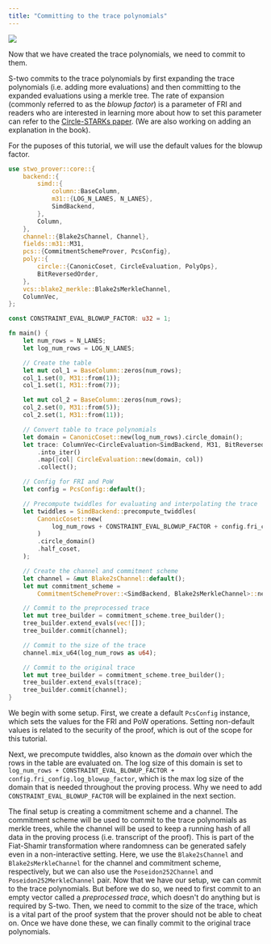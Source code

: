 ```yaml
---
title: "Committing to the trace polynomials"
---
```


<Frame caption="Figure 1: Prover workflow: Commitment">
  <img src="./committing-to-the-trace-polynomials-1.png" />
</Frame>

Now that we have created the trace polynomials, we need to commit to them.

S-two commits to the trace polynomials by first expanding the trace polynomials (i.e. adding more evaluations) and then committing to the expanded evaluations using a merkle tree.
The rate of expansion (commonly referred to as the _blowup factor_) is a parameter of FRI and readers who are interested in learning more about how to set this parameter can refer to the [Circle-STARKs paper](https://eprint.iacr.org/2024/278).
(We are also working on adding an explanation in the book).

For the puposes of this tutorial, we will use the default values for the blowup factor.

```rust
use stwo_prover::core::{
    backend::{
        simd::{
            column::BaseColumn,
            m31::{LOG_N_LANES, N_LANES},
            SimdBackend,
        },
        Column,
    },
    channel::{Blake2sChannel, Channel},
    fields::m31::M31,
    pcs::{CommitmentSchemeProver, PcsConfig},
    poly::{
        circle::{CanonicCoset, CircleEvaluation, PolyOps},
        BitReversedOrder,
    },
    vcs::blake2_merkle::Blake2sMerkleChannel,
    ColumnVec,
};

const CONSTRAINT_EVAL_BLOWUP_FACTOR: u32 = 1;

fn main() {
    let num_rows = N_LANES;
    let log_num_rows = LOG_N_LANES;

    // Create the table
    let mut col_1 = BaseColumn::zeros(num_rows);
    col_1.set(0, M31::from(1));
    col_1.set(1, M31::from(7));

    let mut col_2 = BaseColumn::zeros(num_rows);
    col_2.set(0, M31::from(5));
    col_2.set(1, M31::from(11));

    // Convert table to trace polynomials
    let domain = CanonicCoset::new(log_num_rows).circle_domain();
    let trace: ColumnVec<CircleEvaluation<SimdBackend, M31, BitReversedOrder>> = vec![col_1, col_2]
        .into_iter()
        .map(|col| CircleEvaluation::new(domain, col))
        .collect();

    // Config for FRI and PoW
    let config = PcsConfig::default();

    // Precompute twiddles for evaluating and interpolating the trace
    let twiddles = SimdBackend::precompute_twiddles(
        CanonicCoset::new(
            log_num_rows + CONSTRAINT_EVAL_BLOWUP_FACTOR + config.fri_config.log_blowup_factor,
        )
        .circle_domain()
        .half_coset,
    );

    // Create the channel and commitment scheme
    let channel = &mut Blake2sChannel::default();
    let mut commitment_scheme =
        CommitmentSchemeProver::<SimdBackend, Blake2sMerkleChannel>::new(config, &twiddles);

    // Commit to the preprocessed trace
    let mut tree_builder = commitment_scheme.tree_builder();
    tree_builder.extend_evals(vec![]);
    tree_builder.commit(channel);

    // Commit to the size of the trace
    channel.mix_u64(log_num_rows as u64);

    // Commit to the original trace
    let mut tree_builder = commitment_scheme.tree_builder();
    tree_builder.extend_evals(trace);
    tree_builder.commit(channel);
}
```
We begin with some setup.
First, we create a default `PcsConfig` instance, which sets the values for the FRI and PoW operations.
Setting non-default values is related to the security of the proof, which is out of the scope for this tutorial.

Next, we precompute twiddles, also known as the _domain_ over which the rows in the table are evaluated on.
The log size of this domain is set to `log_num_rows + CONSTRAINT_EVAL_BLOWUP_FACTOR + config.fri_config.log_blowup_factor`, which is the max log size of the domain that is needed throughout the proving process.
Why we need to add `CONSTRAINT_EVAL_BLOWUP_FACTOR` will be explained in the next section.

The final setup is creating a commitment scheme and a channel.
The commitment scheme will be used to commit to the trace polynomials as merkle trees, while the channel will be used to keep a running hash of all data in the proving process (i.e. transcript of the proof).
This is part of the Fiat-Shamir transformation where randomness can be generated safely even in a non-interactive setting.
Here, we use the `Blake2sChannel` and `Blake2sMerkleChannel` for the channel and commitment scheme, respectively, but we can also use the `Poseidon252Channel` and `Poseidon252MerkleChannel` pair.
Now that we have our setup, we can commit to the trace polynomials.
But before we do so, we need to first commit to an empty vector called a _preprocessed trace_, which doesn't do anything but is required by S-two.
Then, we need to commit to the size of the trace, which is a vital part of the proof system that the prover should not be able to cheat on.
Once we have done these, we can finally commit to the original trace polynomials.
